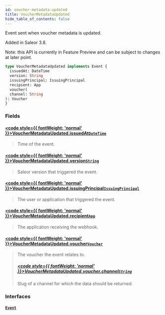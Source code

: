 ```yaml
---
id: voucher-metadata-updated
title: VoucherMetadataUpdated
hide_table_of_contents: false
---
```








Event sent when voucher metadata is updated.

Added in Saleor 3.8.

Note: this API is currently in Feature Preview and can be subject to changes at later point.

```graphql
type VoucherMetadataUpdated implements Event {
  issuedAt: DateTime
  version: String
  issuingPrincipal: IssuingPrincipal
  recipient: App
  voucher(
  channel: String
): Voucher
}
```


### Fields

#### [<code style={{ fontWeight: 'normal' }}>VoucherMetadataUpdated.<b>issuedAt</b></code>](#)<Bullet />[`DateTime`](../../../developer/api-reference/scalars/date-time) <Badge class="secondary" text="scalar"/>
> Time of the event.
> 

#### [<code style={{ fontWeight: 'normal' }}>VoucherMetadataUpdated.<b>version</b></code>](#)<Bullet />[`String`](../../../developer/api-reference/scalars/string) <Badge class="secondary" text="scalar"/>
> Saleor version that triggered the event.
> 

#### [<code style={{ fontWeight: 'normal' }}>VoucherMetadataUpdated.<b>issuingPrincipal</b></code>](#)<Bullet />[`IssuingPrincipal`](../../../developer/api-reference/unions/issuing-principal) <Badge class="secondary" text="union"/>
> The user or application that triggered the event.
> 

#### [<code style={{ fontWeight: 'normal' }}>VoucherMetadataUpdated.<b>recipient</b></code>](#)<Bullet />[`App`](../../../developer/api-reference/objects/app) <Badge class="secondary" text="object"/>
> The application receiving the webhook.
> 

#### [<code style={{ fontWeight: 'normal' }}>VoucherMetadataUpdated.<b>voucher</b></code>](#)<Bullet />[`Voucher`](../../../developer/api-reference/objects/voucher) <Badge class="secondary" text="object"/>
> The voucher the event relates to.
> ##### [<code style={{ fontWeight: 'normal' }}>VoucherMetadataUpdated.voucher.<b>channel</b></code>](#)<Bullet />[`String`](../../../developer/api-reference/scalars/string) <Badge class="secondary" text="scalar"/>
> Slug of a channel for which the data should be returned.
> 

### Interfaces

#### [`Event`](../../../developer/api-reference/interfaces/event) <Badge class="secondary" text="interface"/>
> 
> 





